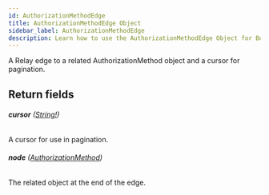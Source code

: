 ```yaml
---
id: AuthorizationMethodEdge
title: AuthorizationMethodEdge Object
sidebar_label: AuthorizationMethodEdge
description: Learn how to use the AuthorizationMethodEdge Object for Builder's API.
---
```


A Relay edge to a related AuthorizationMethod object and a cursor for pagination.

## Return fields

###### <b>cursor</b> ([String!](/self-managed/composer/builder/api/schema/scalar/String.mdx))

A cursor for use in pagination.

###### <b>node</b> ([AuthorizationMethod](/self-managed/composer/builder/api/schema/object/AuthorizationMethod.mdx))

The related object at the end of the edge.
